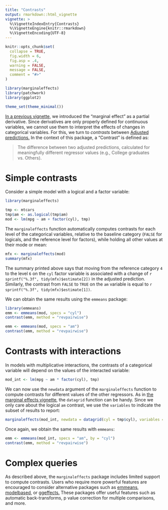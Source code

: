 ```yaml
---
title: "Contrasts" 
output: rmarkdown::html_vignette
vignette: >
  %\VignetteIndexEntry{Contrasts}
  %\VignetteEngine{knitr::rmarkdown}
  %\VignetteEncoding{UTF-8}
---
```


```r
knitr::opts_chunk$set(
  collapse = TRUE,
  fig.width = 6,
  fig.asp = .4,
  warning = FALSE,
  message = FALSE,
  comment = "#>"
)

library(marginaleffects)
library(patchwork)
library(ggplot2)

theme_set(theme_minimal())
```

[In a previous vignette](https://vincentarelbundock.github.io/marginaleffects/articles/mfx.html), we introduced the "marginal effect" as a partial derivative. Since derivatives are only properly defined for continuous variables, we cannot use them to interpret the effects of changes in categorical variables. For this, we turn to *contrasts* between [Adjusted predictions.](https://vincentarelbundock.github.io/marginaleffects/articles/predictions.html) In the context of this package, a "Contrast" is defined as:

> The difference between two adjusted predictions, calculated for meaningfully different regressor values (e.g., College graduates vs. Others).

# Simple contrasts

Consider a simple model with a logical and a factor variable:

```r
library(marginaleffects)

tmp <- mtcars
tmp$am <- as.logical(tmp$am)
mod <- lm(mpg ~ am + factor(cyl), tmp)
```

The `marginaleffects` function automatically computes contrasts for each level of the categorical variables, relative to the baseline category (`FALSE` for logicals, and the reference level for factors), while holding all other values at their mode or mean:

```r
mfx <- marginaleffects(mod)
summary(mfx)
```

The summary printed above says that moving from the reference category `4` to the level `6` on the `cyl` factor variable is associated with a change of `r sprintf("%.3f", tidy(mfx)$estimate[2])` in the adjusted prediction. Similarly, the contrast from `FALSE` to `TRUE` on the `am` variable is equal to `r sprintf("%.3f", tidy(mfx)$estimate[1])`.

We can obtain the same results using the `emmeans` package:

```r
library(emmeans)
emm <- emmeans(mod, specs = "cyl")
contrast(emm, method = "revpairwise")

emm <- emmeans(mod, specs = "am")
contrast(emm, method = "revpairwise")
```

# Contrasts with interactions

In models with multiplicative interactions, the contrasts of a categorical variable will depend on the values of the interacted variable:

```r
mod_int <- lm(mpg ~ am * factor(cyl), tmp)
```

We can now use the `newdata` argument of the `marginaleffects` function to compute contrasts for different values of the other regressors. As in [the marginal effects vignette](https://vincentarelbundock.github.io/marginaleffects/articles/mfx.html), the `datagrid` function can be handy. Since we only care about the logical `am` contrast, we use the `variables` to indicate the subset of results to report:

```r
marginaleffects(mod_int, newdata = datagrid(cyl = tmp$cyl), variables = "am")
```

Once again, we obtain the same results with `emmeans`:

```r
emm <- emmeans(mod_int, specs = "am", by = "cyl")
contrast(emm, method = "revpairwise")
```

# Complex queries

As described above, the `marginaleffects` package includes limited support to compute contrasts. Users who require more powerful features are encouraged to consider alternative packages such as [emmeans](https://cran.r-project.org/package=emmeans), [modelbased](https://github.com/easystats/modelbased), or [ggeffects.](https://strengejacke.github.io/ggeffects/index.html) These packages offer useful features such as automatic back-transforms, p value correction for multiple comparisons, and more.
